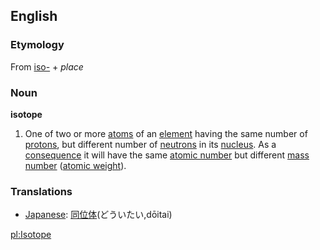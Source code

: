 {{wikipedia}}
==English==
=== Etymology ===
{{etystub}}
From {{Gr.}} [[iso-]] + [[]] ''place''
===Noun===
'''isotope'''
#One of two or more [[atom]]s of an [[element]] having the same number of [[proton]]s, but different number of [[neutron]]s in its [[nucleus]]. As a [[consequence]] it will have the same [[atomic number]] but different [[mass number]] ([[atomic weight]]).

=== Translations ===
*[[Japanese]]: [[同位体]](どういたい,d&#333;itai)

[[pl:Isotope]]